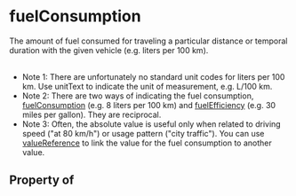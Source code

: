  

# fuelConsumption

The amount of fuel consumed for traveling a particular distance or temporal duration with the given vehicle (e.g. liters per 100 km).<br/><br/>

<ul>
<li>Note 1: There are unfortunately no standard unit codes for liters per 100 km.  Use <Link href="/unitText">unitText</Link> to indicate the unit of measurement, e.g. L/100 km.</li>
<li>Note 2: There are two ways of indicating the fuel consumption, <a class="localLink" href="/fuelConsumption">fuelConsumption</a> (e.g. 8 liters per 100 km) and <a class="localLink" href="/fuelEfficiency">fuelEfficiency</a> (e.g. 30 miles per gallon). They are reciprocal.</li>
<li>Note 3: Often, the absolute value is useful only when related to driving speed ("at 80 km/h") or usage pattern ("city traffic"). You can use <a class="localLink" href="/valueReference">valueReference</a> to link the value for the fuel consumption to another value.</li>
</ul>

## Property of



